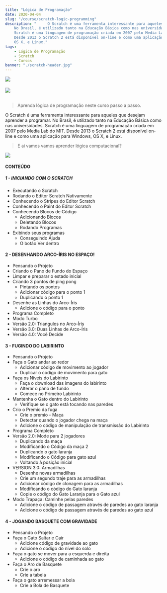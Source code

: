 ```yaml
---
title: "Lógica de Programação"
date: 2020-04-04
slug: "/course/scratch-logic-programming"
description: "     O Scratch é uma ferramenta interessante para aqueles que desejam aprender a programar.
    No Brasil, é utilizado tanto na Educação Básica como nas universidades. 
    Scratch é uma linguagem de programação criada em 2007 pelo Media Lab do MIT.
    Desde 2013 o Scratch 2 está disponível on-line e como uma aplicação para Windows,
    OS X, e Linux."
tags:
    - Lógica de Programação
    - Scratch
    - Cursos
banner: "./scratch-header.jpg"
---
```


![](./scratch-header.jpg)

###### ![](https://img.shields.io/static/v1?label=build&message=passing&color=<COLOR>)

> Aprenda lógica de programação neste curso passo a passo.

O Scratch é uma ferramenta interessante para aqueles que desejam aprender a programar.
No Brasil, é utilizado tanto na Educação Básica como nas universidades. 
Scratch é uma linguagem de programação criada em 2007 pelo Media Lab do MIT.
Desde 2013 o Scratch 2 está disponível on-line e como uma aplicação para Windows,
OS X, e Linux.

> E ai vamos vamos aprender lógica computacional?

![](./book.jpg)

#### CONTEÚDO

##### 1 - INICIANDO COM O SCRATCH

- Executando o Scratch
- Rodando o Editor Scratch Nativamente
- Conhecendo o Stripes do Editor Scratch
- Conhecendo o Paint do Editor Scratch
- Conhecendo Blocos de Código
    - Adicionando Blocos
    - Deletando Blocos
    - Rodando Programas
- Exibindo seus programas
    - Conseguindo Ajuda
    - O botão Ver dentro

#### 2 - DESENHANDO ARCO-ÍRIS NO ESPAÇO!

- Pensando o Projeto
- Criando o Pano de Fundo do Espaço
- Limpar e preparar o estado inicial
- Criando 3 pontos de ping pong
    - Pintando os pontos
    - Adicionar código para o ponto 1
    - Duplicando o ponto 1
 - Desenhe as Linhas do Arco-Íris
    - Adicione o código para o ponto
- Programa Completo
- Modo Turbo
- Versão 2.0: Triangulos no Arco-Íris
- Versão 3.0: Duas Linhas de Arco-Íris
- Versão 4.0: Você Decide

#### 3 - FUGINDO DO LABIRINTO

- Pensando o Projeto
- Faça o Gato andar ao redor
    - Adicionar código de movimento ao jogador
    - Duplicar o código de movimento para gato
- Faça os Níveis do Labirinto
    - Faça o download das imagens do labirinto
    - Alterar o pano de fundo
    - Comece no Primeiro Labirinto
- Mantenha o Gato dentro do Labirinto
    - Verifique se o gato está tocando nas paredes
- Crio o Premio da fuga
    - Crie o premio - Maça
    - Detectar quando o jogador chega na maça
    - Adicione o código de manipulação de transmissão do Labirinto
- Programa Completo
- Versão 2.0: Mode para 2 jogadores
    - Duplicando da maça
    - Modificando o Código da maça 2
    - Duplicando o gato laranja
    - Modificando o Código para gato azul
    - Voltando à posição inicial
- VERSION 3.0: Armadilhas
    - Desenhe novas armadilhas
    - Crie um segundo traje para as armadilhas
    - Adicionar código de clonagem para as armadilhas
    - Modificando o código do Gato laranja
    - Copie o código do Gato Laranja para o Gato azul
- Modo Trapaça: Caminhe pelas paredes
    - Adicione o código de passagem através de paredes ao gato laranja
    - Adicione o código de passagem através de paredes ao gato azul

#### 4 - JOGANDO BASQUETE COM GRAVIDADE

- Pensando o Projeto
- Faça o Gato Saltar e Cair
    - Adicione código de gravidade ao gato
    - Adicione o código do nível do solo
- Faça o gato se mover para a esquerda e direita
    - Adicione o código de caminhada ao gato
- Faça o Aro de Basquete
    - Crie o aro
    - Crie a tabela
- Faça o gato arremessar a bola
    - Crie a Bola de Basquete



